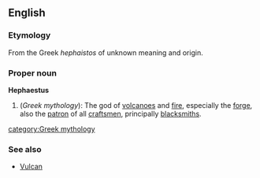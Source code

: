 ==English==
===Etymology===
From the Greek ''hephaistos'' of unknown meaning and origin.

===Proper noun===
'''Hephaestus'''
{{wikipedia}}
# (''Greek mythology''): The god of [[volcanoes]] and [[fire]], especially the [[forge]], also the [[patron]] of all [[craftsmen]], principally [[blacksmiths]].

[[category:Greek mythology]]

===See also===
* [[Vulcan]]